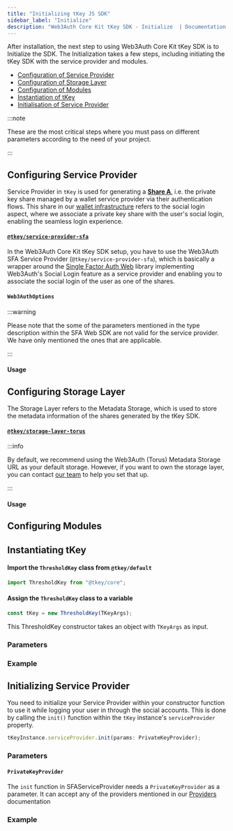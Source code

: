 ```yaml
---
title: "Initializing tKey JS SDK"
sidebar_label: "Initialize"
description: "Web3Auth Core Kit tKey SDK - Initialize  | Documentation - Web3Auth"
---
```



After installation, the next step to using Web3Auth Core Kit tKey SDK is to Initialize the SDK. The
Initialization takes a few steps, including initiating the tKey SDK with the service provider and
modules.

- [Configuration of Service Provider](#configuring-service-provider)
- [Configuration of Storage Layer](#configuring-storage-layer)
- [Configuration of Modules](#configuring-modules)
- [Instantiation of tKey](#instantiating-tkey)
- [Initialisation of Service Provider](#initializing-service-provider)

:::note

These are the most critical steps where you must pass on different parameters according to the need
of your project.

:::

## Configuring Service Provider

Service Provider in `tKey` is used for generating a [**Share A**](/sdk/core-kit/tkey), i.e. the
private key share managed by a wallet service provider via their authentication flows. This share in
our [wallet infrastructure](/infrastructure/) refers to the social login aspect, where we associate
a private key share with the user's social login, enabling the seamless login experience.

#### [`@tkey/service-provider-sfa`](https://npmjs.com/package/@tkey/service-provider-sfa)

In the Web3Auth Core Kit tKey SDK setup, you have to use the Web3Auth SFA Service Provider
(`@tkey/service-provider-sfa`), which is basically a wrapper around the
[Single Factor Auth Web](/sdk/core-kit/sfa-web/) library implementing Web3Auth's Social Login
feature as a service provider and enabling you to associate the social login of the user as one of
the shares.

#### `Web3AuthOptions`

<Web3AuthOptions />

:::warning

Please note that the some of the parameters mentioned in the type description within the SFA Web SDK
are not valid for the service provider. We have only mentioned the ones that are applicable.

:::

#### Usage

<SFASPInstanceExample />

## Configuring Storage Layer

The Storage Layer refers to the Metadata Storage, which is used to store the metadata information of
the shares generated by the tKey SDK.

#### [`@tkey/storage-layer-torus`](https://www.npmjs.com/package/@tkey/storage-layer-torus)

:::info

By default, we recommend using the Web3Auth (Torus) Metadata Storage URL as your default storage.
However, if you want to own the storage layer, you can contact
[our team](https://calendly.com/web3auth/meeting-with-web3auth) to help you set that up.

:::

<StorageLayerArgs />

#### Usage

<StorageLayerExample />

## Configuring Modules

<ModulesDescription />

## Instantiating tKey

#### Import the `ThresholdKey` class from `@tkey/default`

```javascript
import ThresholdKey from "@tkey/core";
```

#### Assign the `ThresholdKey` class to a variable

```javascript
const tKey = new ThresholdKey(TKeyArgs);
```

This ThresholdKey constructor takes an object with `TKeyArgs` as input.

### Parameters

<TKeyArgs />

### Example

<TKeyInstanceExample />

## Initializing Service Provider

You need to initialize your Service Provider within your constructor function to use it while
logging your user in through the social accounts. This is done by calling the `init()` function
within the `tKey` instance's `serviceProvider` property.

```javascript
tKeyInstance.serviceProvider.init(params: PrivateKeyProvider);
```

### Parameters

#### `PrivateKeyProvider`

The `init` function in SFAServiceProvider needs a `PrivateKeyProvider` as a parameter. It can accept
any of the providers mentioned in our [Providers](/sdk/pnp/web/providers/) documentation

### Example

<SFAInitExample />
